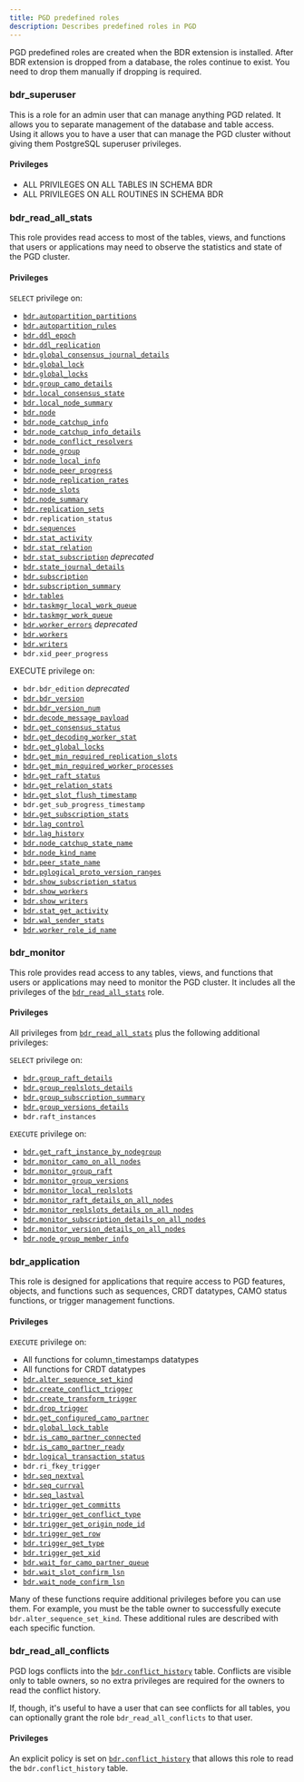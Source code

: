 ```yaml
---
title: PGD predefined roles
description: Describes predefined roles in PGD
---
```


PGD predefined roles are created when the BDR extension is installed. After BDR
extension is dropped from a database, the roles continue to exist. You need to
drop them manually if dropping is required. 

### bdr_superuser
 
This is a role for an admin user that can manage anything PGD related. It allows you to separate management of the database and table access. Using it allows you to have a user that can manage the PGD cluster without giving them PostgreSQL superuser privileges.

#### Privileges

-   ALL PRIVILEGES ON ALL TABLES IN SCHEMA BDR
-   ALL PRIVILEGES ON ALL ROUTINES IN SCHEMA BDR


### bdr_read_all_stats

This role provides read access to most of the tables, views, and functions that users or applications may need to observe the statistics and state of the PGD cluster. 

#### Privileges

`SELECT` privilege on:

-   [`bdr.autopartition_partitions`](/pgd/5.9/reference/catalogs-internal#bdrautopartition_partitions)
-   [`bdr.autopartition_rules`](/pgd/5.9/reference/catalogs-internal#bdrautopartition_rules)
-   [`bdr.ddl_epoch`](/pgd/5.9/reference/catalogs-internal#bdrddl_epoch)
-   [`bdr.ddl_replication`](/pgd/5.9/reference/pgd-settings#bdrddl_replication)
-   [`bdr.global_consensus_journal_details`](/pgd/5.9/reference/catalogs-visible#bdrglobal_consensus_journal_details)
-   [`bdr.global_lock`](/pgd/5.9/reference/catalogs-visible#bdrglobal_lock)
-   [`bdr.global_locks`](/pgd/5.9/reference/catalogs-visible#bdrglobal_locks)
-   [`bdr.group_camo_details`](/pgd/5.9/reference/catalogs-visible#bdrgroup_camo_details)
-   [`bdr.local_consensus_state`](/pgd/5.9/reference/catalogs-visible#bdrlocal_consensus_state)
-   [`bdr.local_node_summary`](/pgd/5.9/reference/catalogs-visible#bdrlocal_node_summary)
-   [`bdr.node`](/pgd/5.9/reference/catalogs-visible#bdrnode)
-   [`bdr.node_catchup_info`](/pgd/5.9/reference/catalogs-visible#bdrnode_catchup_info)
-   [`bdr.node_catchup_info_details`](/pgd/5.9/reference/catalogs-visible#bdrnode_catchup_info_details)
-   [`bdr.node_conflict_resolvers`](/pgd/5.9/reference/catalogs-visible#bdrnode_conflict_resolvers)
-   [`bdr.node_group`](/pgd/5.9/reference/catalogs-visible#bdrnode_group)
-   [`bdr.node_local_info`](/pgd/5.9/reference/catalogs-visible#bdrnode_local_info)
-   [`bdr.node_peer_progress`](/pgd/5.9/reference/catalogs-visible#bdrnode_peer_progress)
-   [`bdr.node_replication_rates`](/pgd/5.9/reference/catalogs-visible#bdrnode_replication_rates)
-   [`bdr.node_slots`](/pgd/5.9/reference/catalogs-visible#bdrnode_slots)
-   [`bdr.node_summary`](/pgd/5.9/reference/catalogs-visible#bdrnode_summary)
-   [`bdr.replication_sets`](/pgd/5.9/reference/catalogs-visible#bdrreplication_sets)
-   `bdr.replication_status`
-   [`bdr.sequences`](/pgd/5.9/reference/catalogs-visible#bdrsequences)
-   [`bdr.stat_activity`](/pgd/5.9/reference/catalogs-visible#bdrstat_activity)
-   [`bdr.stat_relation`](/pgd/5.9/reference/catalogs-visible#bdrstat_relation)
-   [`bdr.stat_subscription`](/pgd/5.9/reference/catalogs-visible#bdrstat_subscription) _deprecated_
-   [`bdr.state_journal_details`](/pgd/5.9/reference/catalogs-visible#)
-   [`bdr.subscription`](/pgd/5.9/reference/catalogs-visible#bdrsubscription)
-   [`bdr.subscription_summary`](/pgd/5.9/reference/catalogs-visible#bdrsubscription_summary)
-   [`bdr.tables`](/pgd/5.9/reference/catalogs-visible#bdrtables)
-   [`bdr.taskmgr_local_work_queue`](/pgd/5.9/reference/catalogs-visible#bdrtaskmgr_local_work_queue)
-   [`bdr.taskmgr_work_queue`](/pgd/5.9/reference/catalogs-visible#bdrtaskmgr_work_queue)
-   [`bdr.worker_errors`](/pgd/5.9/reference/catalogs-visible#) _deprecated_
-   [`bdr.workers`](/pgd/5.9/reference/catalogs-visible#bdrworkers)
-   [`bdr.writers`](/pgd/5.9/reference/catalogs-visible#bdrwriters)
-    `bdr.xid_peer_progress`

EXECUTE privilege on:

-    `bdr.bdr_edition` _deprecated_
-   [`bdr.bdr_version`](/pgd/5.9/reference/functions#bdrbdr_version)
-   [`bdr.bdr_version_num`](/pgd/5.9/reference/functions#bdrbdr_version_num)
-   [`bdr.decode_message_payload`](/pgd/5.9/reference/functions-internal#bdrdecode_message_payload)
-   [`bdr.get_consensus_status`](/pgd/5.9/reference/functions#bdrget_consensus_status)
-   [`bdr.get_decoding_worker_stat`](/pgd/5.9/reference/functions#bdrget_decoding_worker_stat)
-   [`bdr.get_global_locks`](/pgd/5.9/reference/functions-internal#bdrget_global_locks)
-    [`bdr.get_min_required_replication_slots`](/pgd/5.9/reference/functions-internal#bdrget_min_required_replication_slots)
-    [`bdr.get_min_required_worker_processes`](/pgd/5.9/reference/functions-internal#bdrget_min_required_worker_processes)
-   [`bdr.get_raft_status`](/pgd/5.9/reference/functions#bdrget_raft_status)
-   [`bdr.get_relation_stats`](/pgd/5.9/reference/functions#bdrget_relation_stats)
-   [`bdr.get_slot_flush_timestamp`](/pgd/5.9/reference/functions-internal#bdrget_slot_flush_timestamp)
-    `bdr.get_sub_progress_timestamp`
-   [`bdr.get_subscription_stats`](/pgd/5.9/reference/functions#bdrget_subscription_stats)
-   [`bdr.lag_control`](/pgd/5.9/reference/functions#bdrlag_control)
-    [`bdr.lag_history`](/pgd/5.9/reference/functions-internal#bdrlag_history)
-   [`bdr.node_catchup_state_name`](/pgd/5.9/reference/functions-internal#bdrnode_catchup_state_name)
-   [`bdr.node_kind_name`](/pgd/5.9/reference/functions-internal#bdrnode_kind_name)
-   [`bdr.peer_state_name`](/pgd/5.9/reference/functions-internal#bdrpeer_state_name)
-    [`bdr.pglogical_proto_version_ranges`](/pgd/5.9/reference/functions-internal#bdrpglogical_proto_version_ranges)
-   [`bdr.show_subscription_status`](/pgd/5.9/reference/functions-internal#bdrshow_subscription_status)
-   [`bdr.show_workers`](/pgd/5.9/reference/functions-internal#bdrshow_workers)
-   [`bdr.show_writers`](/pgd/5.9/reference/functions-internal#bdrshow_writers)
-    [`bdr.stat_get_activity`](/pgd/5.9/reference/functions-internal#bdrstat_get_activity)
-   [`bdr.wal_sender_stats`](/pgd/5.9/reference/functions#bdrwal_sender_stats)
-    [`bdr.worker_role_id_name`](/pgd/5.9/reference/functions-internal#bdrworker_role_id_name)

### bdr_monitor

This role provides read access to any tables, views, and functions that users or applications may need to monitor the PGD cluster. It includes all the privileges of the [`bdr_read_all_stats`](#bdr_read_all_stats) role.

#### Privileges

All privileges from [`bdr_read_all_stats`](#bdr_read_all_stats) plus the following additional privileges:

`SELECT` privilege on:

-   [`bdr.group_raft_details`](/pgd/5.9/reference/catalogs-visible#bdrgroup_raft_details)
-   [`bdr.group_replslots_details`](/pgd/5.9/reference/catalogs-visible#bdrgroup_replslots_details)
-   [`bdr.group_subscription_summary`](/pgd/5.9/reference/catalogs-visible#bdrgroup_subscription_summary)
-   [`bdr.group_versions_details`](/pgd/5.9/reference/catalogs-visible#bdrgroup_versions_details)
-    `bdr.raft_instances`

`EXECUTE` privilege on:

-    [`bdr.get_raft_instance_by_nodegroup`](/pgd/5.9/reference/functions-internal#bdrget_raft_instance_by_nodegroup)
-    [`bdr.monitor_camo_on_all_nodes`](/pgd/5.9/reference/functions-internal#bdrmonitor_camo_on_all_nodes)
-   [`bdr.monitor_group_raft`](/pgd/5.9/reference/functions#bdrmonitor_group_raft)
-   [`bdr.monitor_group_versions`](/pgd/5.9/reference/functions#bdrmonitor_group_versions)
-   [`bdr.monitor_local_replslots`](/pgd/5.9/reference/functions#bdrmonitor_local_replslots)
-    [`bdr.monitor_raft_details_on_all_nodes`](/pgd/5.9/reference/functions-internal#bdrmonitor_raft_details_on_all_nodes)
-    [`bdr.monitor_replslots_details_on_all_nodes`](/pgd/5.9/reference/functions-internal#bdrmonitor_replslots_details_on_all_nodes)
-    [`bdr.monitor_subscription_details_on_all_nodes`](/pgd/5.9/reference/functions-internal#bdrmonitor_subscription_details_on_all_nodes)
-    [`bdr.monitor_version_details_on_all_nodes`](/pgd/5.9/reference/functions-internal#bdrmonitor_version_details_on_all_nodes)
-    [`bdr.node_group_member_info`](/pgd/5.9/reference/functions-internal#bdrnode_group_member_info)

### bdr_application

This role is designed for applications that require access to PGD features, objects, and functions such as sequences, CRDT datatypes, CAMO status functions, or trigger management functions.

#### Privileges

`EXECUTE` privilege on:

-   All functions for column_timestamps datatypes
-   All functions for CRDT datatypes
-   [`bdr.alter_sequence_set_kind`](/pgd/5.9/reference/sequences#bdralter_sequence_set_kind)
-   [`bdr.create_conflict_trigger`](/pgd/5.9/reference/streamtriggers/interfaces#bdrcreate_conflict_trigger)
-   [`bdr.create_transform_trigger`](/pgd/5.9/reference/streamtriggers/interfaces#bdrcreate_transform_trigger)
-   [`bdr.drop_trigger`](/pgd/5.9/reference/streamtriggers/interfaces#bdrdrop_trigger)
-   [`bdr.get_configured_camo_partner`](/pgd/5.9/reference/functions#bdrget_configured_camo_partner)
-   [`bdr.global_lock_table`](/pgd/5.9/reference/functions#bdrglobal_lock_table)
-   [`bdr.is_camo_partner_connected`](/pgd/5.9/reference/functions#bdris_camo_partner_connected)
-   [`bdr.is_camo_partner_ready`](/pgd/5.9/reference/functions#bdris_camo_partner_ready)
-   [`bdr.logical_transaction_status`](/pgd/5.9/reference/functions#bdrlogical_transaction_status)
-   `bdr.ri_fkey_trigger`
-   [`bdr.seq_nextval`](/pgd/5.9/reference/functions-internal#bdrseq_nextval)
-   [`bdr.seq_currval`](/pgd/5.9/reference/functions-internal#bdrseq_currval)
-   [`bdr.seq_lastval`](/pgd/5.9/reference/functions-internal#bdrseq_lastval)
-   [`bdr.trigger_get_committs`](/pgd/5.9/reference/streamtriggers/rowfunctions#bdrtrigger_get_committs)
-   [`bdr.trigger_get_conflict_type`](/pgd/5.9/reference/streamtriggers/rowfunctions#bdrtrigger_get_conflict_type)
-   [`bdr.trigger_get_origin_node_id`](/pgd/5.9/reference/streamtriggers/rowfunctions#bdrtrigger_get_origin_node_id)
-   [`bdr.trigger_get_row`](/pgd/5.9/reference/streamtriggers/rowfunctions#bdrtrigger_get_row)
-   [`bdr.trigger_get_type`](/pgd/5.9/reference/streamtriggers/rowfunctions#bdrtrigger_get_type)
-   [`bdr.trigger_get_xid`](/pgd/5.9/reference/streamtriggers/rowfunctions#bdrtrigger_get_xid)
-   [`bdr.wait_for_camo_partner_queue`](/pgd/5.9/reference/functions#bdrwait_for_camo_partner_queue)
-   [`bdr.wait_slot_confirm_lsn`](/pgd/5.9/reference/functions#bdrwait_slot_confirm_lsn)
-   [`bdr.wait_node_confirm_lsn`](/pgd/5.9/reference/functions#bdrwait_node_confirm_lsn)

Many of these functions require additional privileges before you can use them.
For example, you must be the table owner to successfully execute
`bdr.alter_sequence_set_kind`. These additional rules are described with each
specific function.

### bdr_read_all_conflicts

PGD logs conflicts into the
[`bdr.conflict_history`](/pgd/5.9/reference/catalogs-visible#bdrconflict_history)
table. Conflicts are visible only to table owners, so no extra privileges are
required for the owners to read the conflict history. 

If, though, it's useful to have a user that can see conflicts for all tables,
you can optionally grant the role `bdr_read_all_conflicts` to that user.

#### Privileges

An explicit policy is set on [`bdr.conflict_history`](/pgd/5.9/reference/catalogs-visible#bdrconflict_history) that allows this role to read the `bdr.conflict_history` table.
